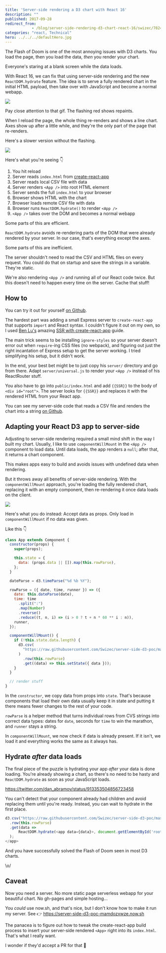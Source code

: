 ```yaml
---
title: 'Server-side rendering a D3 chart with React 16'
description: ""
published: 2017-09-28
redirect_from: 
            - /blog/server-side-rendering-d3-chart-react-16/swizec/7824
categories: "react, Technical"
hero: ../../../defaultHero.jpg
---
```


The Flash of Doom is one of the most annoying issues with D3 charts. You load the page, then you load the data, _then_ you render your chart.

Everyone's staring at a blank screen while the data loads.

With React 16, we can fix that using server-side rendering and the new `ReactDOM.hydrate` feature. The idea is to serve a fully rendered chart in the initial HTML payload, then take over with JavaScript and become a normal webapp.

![](./img/blog-wp-content-uploads-2017-09-server-side-d3.gif)

Pay close attention to that gif. The flashing red shows repaints.

When I reload the page, the whole thing re-renders and shows a line chart. Axes show up after a little while, and they're the only part of the page that re-renders.

Here's a slower version without the flashing.

![](./img/blog-wp-content-uploads-2017-09-server-side-d3-no-flash.gif)

Here's what you're seeing 👇

1.  You hit reload
2.  Server reads `index.html` from [create-react-app](https://github.com/facebookincubator/create-react-app)
3.  Server reads local CSV file with data
4.  Server renders `<App />` into root HTML element
5.  Server sends the full `index.html` to your browser
6.  Browser shows HTML with the chart
7.  Browser loads remote CSV file with data
8.  Browser runs `ReactDOM.hydrate()` to render `<App />`
9.  `<App />` takes over the DOM and becomes a normal webapp

Some parts of this are efficient.

`ReactDOM.hydrate` avoids re-rendering parts of the DOM that were already rendered by your server. In our case, that's everything except the axes.

Some parts of this are inefficient.

The server shouldn't need to read the CSV and HTML files on every request. You could do that on startup and save the strings in a variable. They're static.

We're also rendering `<App />` and running all of our React code twice. But this doesn't need to happen every time on the server. Cache that stuff!

## How to

You can try it out for yourself [on Github](https://github.com/Swizec/server-side-d3-poc).

The hardest part was adding a small Express server to `create-react-app` that supports `import` and React syntax. I couldn't figure it out on my own, so I used [Ben Lu's](https://medium.com/@benlu/ssr-with-create-react-app-v2-1b8b520681d9) amazing [SSR with create-react-app](https://medium.com/@benlu/ssr-with-create-react-app-v2-1b8b520681d9) guide.

The main trick seems to be installing `ignore-styles` so your server doesn't error out when `require`-ing CSS files (no webpack), and figuring out just the right incantation of Express setup to get the server working. I tried simplifying his setup, but it didn't work.

In the end, your best bet might be to just copy his `server/` directory and go from there. Adapt `server/universal.js` to render your `<App />` instead of his ReactRouter stuff.

You also have to go into `public/index.html` and add `{{SSR}}` to the body of `<div id="root">`. The server looks for `{{SSR}}` and replaces it with the rendered HTML from your React app.

You can see my server-side code that reads a CSV file and renders the chart into a string [on Github](https://github.com/Swizec/server-side-d3-poc/blob/master/server/universal.js).

## Adapting your React D3 app to server-side

Adjusting to server-side rendering required a small mind shift in the way I built my chart. Usually, I like to use `componentWillMount` in the `<App />` component to load data. Until data loads, the app renders a `null`; after that, it returns a chart component.

This makes apps easy to build and avoids issues with undefined data when rendering.

But it throws away all benefits of server-side rendering. With the `componentWillMount` approach, you're loading the fully rendered chart, replacing it with an empty component, then re-rendering it once data loads on the client.

![](./img/statuejpg3h6704.jpeg)

Here's what you do instead: Accept data as props. Only load in `componentWillMount` if no data was given.

Like this 👇

```javascript
class App extends Component {
  constructor(props) {
    super(props);

    this.state = {
      data: (props.data || []).map(this.rowParse),
    };
  }

  dateParse = d3.timeParse("%d %b %Y");

  rowParse = ({ date, time, runner }) => ({
    date: this.dateParse(date),
    time: time
      .split(":")
      .map(Number)
      .reverse()
      .reduce((t, n, i) => (i > 0 ? t + n * 60 ** i : n)),
    runner,
  });

  componentWillMount() {
    if (!this.state.data.length) {
      d3.csv(
        "https://raw.githubusercontent.com/Swizec/server-side-d3-poc/master/src/data.csv"
      )
        .row(this.rowParse)
        .get((data) => this.setState({ data }));
    }
  }

  // render stuff
}
```

In the `constructor`, we copy data from props into `state`. That's because components that load their own data usually keep it in state and putting it there means fewer changes to the rest of your code.

`rowParse` is a helper method that turns individual rows from CVS strings into correct data types: dates for `date`, seconds for `time` to win the marathon, and `runner` stays a string.

In `componentWillMount`, we now check if data is already present. If it isn't, we load it and everything works the same as it always has.

## Hydrate _after_ data loads

The final piece of the puzzle is hydrating your app _after_ your data is done loading. You're already showing a chart, so there's no need to be hasty and `ReactDOM.hydrate` as soon as your JavaScript loads.

<https://twitter.com/dan_abramov/status/913353504856723458>

You can't detect that your component already had children and avoid replacing them until you're ready. Instead, you can wait to hydrate in the first place.

```javascript
d3.csv("https://raw.githubusercontent.com/Swizec/server-side-d3-poc/master/src/data.csv")
  .row(this.rowParse)
  .get(data =>
      ReactDOM.hydrate(<app data={data}>, document.getElementById('root'))
  );
</app>
```

And you have successfully solved the Flash of Doom seen in most D3 charts.

\\o/

## Caveat

Now you need a server. No more static page serverless webapp for your beautiful chart. No gh-pages and simple hosting…

You _could_ use now.sh, and that's nice, but I don't know how to make it run my server. See 👉 <https://server-side-d3-poc-mamdozxwze.now.sh>

The panacea is to figure out how to tweak the create-react-app build process to insert your server-side rendered `<App>` right into its `index.html`. That's what I really want.

I wonder if they'd accept a PR for that 🤔
